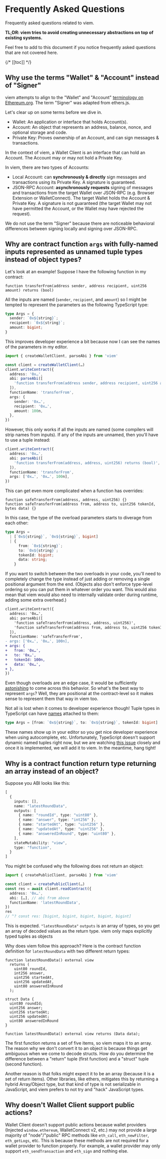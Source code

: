 # Frequently Asked Questions

Frequently asked questions related to viem.

**TL;DR: viem tries to avoid creating unnecessary abstractions on top of existing systems.**

Feel free to add to this document if you notice frequently asked questions that are not covered here.

{/* [[toc]] */}

## Why use the terms "Wallet" & "Account" instead of "Signer"

viem attempts to align to the "Wallet" and "Account" [terminology on Ethereum.org](https://ethereum.org/en/glossary/). The term "Signer" was adapted from ethers.js.

Let's clear up on some terms before we dive in.

- Wallet: An application or interface that holds Account(s).
- Account: An object that represents an address, balance, nonce, and optional storage and code.
- Private Key: Proves ownership of an Account, and can sign messages & transactions.

In the context of viem, a Wallet Client is an interface that can hold an Account. The Account may or may not hold a Private Key.

In viem, there are two types of Accounts:
- Local Account: can **synchronously & directly** sign messages and transactions using its Private Key. A signature is guaranteed.
- JSON-RPC Account: **asynchronously requests** signing of messages and transactions from the target Wallet over JSON-RPC (e.g. Browser Extension or WalletConnect). The target Wallet holds the Account & Private Key. A signature is not guaranteed (the target Wallet may not have permitted the Account, or the Wallet may have rejected the request).

We do not use the term "Signer" because there are noticeable behavioral differences between signing locally and signing over JSON-RPC.

## Why are contract function `args` with fully-named inputs represented as unnamed tuple types instead of object types?

Let's look at an example! Suppose I have the following function in my contract:

```solidity
function transferFrom(address sender, address recipient, uint256 amount) returns (bool)
```

All the inputs are named (`sender`, `recipient`, and `amount`) so I might be tempted to represent the parameters as the following TypeScript type:

```ts
type Args = {
  sender: `0x${string}`;
  recipient: `0x${string}`;
  amount: bigint;
}
```

This improves developer experience a bit because now I can see the names of the parameters in my editor.

```ts
import { createWalletClient, parseAbi } from 'viem'

const client = createWalletClient(…)
client.writeContract({
  address: '0x…',
  abi: parseAbi([
    'function transferFrom(address sender, address recipient, uint256 amount) returns (bool)',
  ]),
  functionName: 'transferFrom',
  args: {
    sender: '0x…',
    recipient: '0x…',
    amount: 100n,
  },
})
```

However, this only works if all the inputs are named (some compilers will strip names from inputs). If any of the inputs are unnamed, then you'll have to use a tuple instead:

```ts
client.writeContract({
  address: '0x…',
  abi: parseAbi([
    'function transferFrom(address, address, uint256) returns (bool)',
  ]),
  functionName: 'transferFrom',
  args: ['0x…', '0x…', 100n],
})
```

This can get even more complicated when a function has overrides:

```solidity
function safeTransferFrom(address, address, uint256) {}
function safeTransferFrom(address from, address to, uint256 tokenId, bytes data) {}
```

In this case, the type of the overload parameters starts to diverage from each other:

```ts
type Args =
  | [`0x${string}`, `0x${string}`, bigint]
  | {
      from: `0x${string}`;
      to: `0x${string}`;
      tokenId: bigint;
      data: string;
    }
```

If you want to switch between the two overloads in your code, you'll need to completely change the type instead of just adding or removing a single positional argument from the end. (Objects also don't enforce type-level ordering so you can put them in whatever order you want. This would also mean that viem would also need to internally validate order during runtime, adding some extra overhead.)

```diff
client.writeContract({
  address: '0x…',
  abi: parseAbi([
    'function safeTransferFrom(address, address, uint256)',
    'function safeTransferFrom(address from, address to, uint256 tokenId, bytes data)',
  ]),
  functionName: 'safeTransferFrom',
- args: ['0x…', '0x…', 100n],
+ args: {
+   from: '0x…',
+   to: '0x…',
+   tokenId: 100n,
+   data: '0x…',
+ },
})
```

Even though overloads are an edge case, it would be sufficiently [astonishing](https://en.wikipedia.org/wiki/Principle_of_least_astonishment) to come across this behavior. So what's the best way to represent `args`? Well, they are positional at the contract-level so it makes sense to represent them that way in viem too.

Not all is lost when it comes to developer experience though! Tuple types in TypeScript can have [names](https://www.typescriptlang.org/play?ts=4.0.2#example/named-tuples) attached to them:

```ts
type Args = [from: `0x${string}`, to: `0x${string}`, tokenId: bigint]
```

These names show up in your editor so you get nice developer experience when using autocomplete, etc. Unfortunately, TypeScript doesn't support dynamic named tuples right now, but we are watching [this issue](https://github.com/microsoft/TypeScript/issues/44939) closely and once it is implemented, we will add it to viem. In the meantime, hang tight!

## Why is a contract function return type returning an array instead of an object?

Suppose you ABI looks like this:

```ts
[
  {
    inputs: [],
    name: "latestRoundData",
    outputs: [
      { name: "roundId", type: "uint80" },
      { name: "answer", type: "int256" },
      { name: "startedAt", type: "uint256" },
      { name: "updatedAt", type: "uint256" },
      { name: "answeredInRound", type: "uint80" },
    ],
    stateMutability: "view",
    type: "function",
  }
]
```

You might be confused why the following does not return an object:

```ts
import { createPublicClient, parseAbi } from 'viem'

const client = createPublicClient(…)
const res = await client.readContract({
  address: '0x…',
  abi: […], // abi from above
  functionName: 'latestRoundData',
})
res
// ^? const res: [bigint, bigint, bigint, bigint, bigint]
```

This is expected. `"latestRoundData"` `outputs` is an array of types, so you get an array of decoded values as the return type. viem only maps explicitly typed tuples as objects

Why does viem follow this approach? Here is the contract function definition for `latestRoundData` with two different return types:

```solidity
function latestRoundData() external view
  returns (
    uint80 roundId,
    int256 answer,
    uint256 startedAt,
    uint256 updatedAt,
    uint80 answeredInRound
  );

struct Data {
  uint80 roundId;
  uint256 answer;
  uint256 startedAt;
  uint256 updatedAt;
  uint80 answeredInRound
}

function latestRoundData() external view returns (Data data);
```

The first function returns a set of five items, so viem maps it to an array. The reason why we don't convert it to an object is because things get ambiguous when we come to decode structs. How do you determine the difference between a "return" tuple (first function) and a "struct" tuple (second function).

Another reason is that folks might expect it to be an array (because it is a set of return items). Other libraries, like ethers, mitigates this by returning a hybrid Array/Object type, but that kind of type is not serializable in JavaScript, and viem prefers to not try and "hack" JavaScript types.

## Why doesn't Wallet Client support public actions?

Wallet Client doesn't support public actions because wallet providers (Injected `window.ethereum`, WalletConnect v2, etc.) may not provide a large majority of "node"/"public" RPC methods like `eth_call`, `eth_newFilter`, `eth_getLogs`, etc. This is because these methods are not required for a wallet provider to function properly. For example, a wallet provider may only support `eth_sendTransaction` and `eth_sign` and nothing else.
